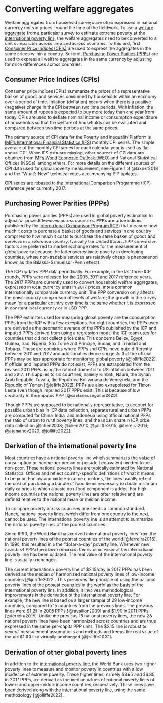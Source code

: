 # Converting welfare aggregates {#convert}

Welfare aggregates from household surveys are often expressed in national currency units in prices around the time of the fieldwork. To use a [welfare aggregate](#welfareaggregate) from a particular survey to estimate extreme poverty at the [international poverty line](#IPL), the welfare aggregates need to be converted to a unit comparable across time and across countries. To this end, first [Consumer Price Indices (CPIs)](#CPIs) are used to express the aggregates in the same prices within a country. Second, [Purchasing Power Parities (PPPs)](#PPPs) are used to express all welfare aggregates in the same currency by adjusting for price differences across countries.

## Consumer Price Indices (CPIs) {#CPIs}

Consumer price indices (CPIs) summarize the prices of a representative basket of goods and services consumed by households within an economy over a period of time. Inflation (deflation) occurs when there is a positive (negative) change in the CPI between two time periods. With inflation, the same amount of rupees is expected to buy more today than one year from today. CPIs are used to deflate nominal income or consumption expenditure of households so that the welfare of households can be evaluated and compared between two time periods at the same prices.

The primary source of CPI data for the Poverty and Inequality Platform is [IMF's International Financial Statistics (IFS)](https://data.imf.org/?sk=4c514d48-b6ba-49ed-8ab9-52b0c1a0179b) monthly CPI series. The simple average of the monthly CPI series for each calendar year is used as the annual CPI. When IFS data are missing, other sources of CPI data are obtained from [IMFs World Economic Outlook (WEO)](https://www.imf.org/en/Publications/SPROLLs/world-economic-outlook-databases#sort=%40imfdate%20descending) and National Statistical Offices (NSOs), among others. For more details on the different sources of CPI data used for global poverty measurement, see Figure 1 of @lakner2018 and the "What's New" technical notes accompanying PIP updates.

CPI series are rebased to the International Comparison Programme (ICP) reference year, currently 2017.

## Purchasing Power Parities (PPPs) {#PPPs}

Purchasing power parities (PPPs) are used in global poverty estimation to adjust for price differences across countries. PPPs are price indices published by the [International Comparison Program (ICP](https://www.worldbank.org/en/programs/icp)) that measure how much it costs to purchase a basket of goods and services in one country compared to how much it costs to purchase the same basket of goods and services in a reference country, typically the United States. PPP conversion factors are preferred to market exchange rates for the measurement of global poverty because the latter overestimate poverty in developing countries, where non-tradable services are relatively cheap (a phenomenon known as the Balassa-Samuelson-Penn effect).

The ICP updates PPP data periodically. For example, in the last three ICP rounds, PPPs were released for the 2005, 2011 and 2017 reference years. The 2017 PPPs are currently used to convert household welfare aggregates, expressed in local currency units in 2017 prices, into a common internationally comparable currency unit. The PPP conversion only affects the cross-country comparison of levels of welfare; the growth in the survey mean for a particular country over time is the same whether it is expressed in constant local currency or in USD PPP.

The PPP estimates used for measuring global poverty are the consumption PPPs from the ICP with a few exceptions. For eight countries, the PPPs used are derived as the geometric average of the PPPs published by the ICP and imputed PPPs derived from using a regression model the ICP team uses for countries that did not collect price data. This concerns Belize, Egypt, Guinea, Iraq, Nigeria, São Tomé and Príncipe, Sudan, and Trinidad and Tobago. These are countries where PPPs and CPIs move quite differently between 2011 and 2017 and additional evidence suggests that the official PPPs may be less appropriate for monitoring global poverty [@jolliffe2022]. If official and imputed PPPs do not exist, PPPs are extrapolated from the revised 2011 PPPs using the ratio of domestic to US inflation between 2011 and 2017. This applies to six countries, namely Kiribati, Nauru, the Syrian Arab Republic, Tuvalu, the República Bolivariana de Venezuela, and the Republic of Yemen [@jolliffe2022]. PPPs are also extrapolated for Timor-Leste even though imputed 2017 PPPs exist. This is because of low credibility in the imputed PPP [@castanedaaguilar2023].

Though PPPs are supposed to be nationally representative, to account for possible urban bias in ICP data collection, separate rural and urban PPPs are computed for China, India, and Indonesia using official national PPPs, the ratio of urban to rural poverty lines, and the urban share in ICP price data collection [@chen2008; @chen2010; @jolliffe2015; @ferreira2016; @atamanov2020; @jolliffe2022].

## Derivation of the international poverty line {#IPL}

Most countries have a national poverty line which summarizes the value of consumption or income per person or per adult equivalent needed to be non-poor. These national poverty lines are typically estimated by National Statistical Offices and reflect country-specific definitions of what it means to be poor. For low and middle-income countries, the lines usually reflect the cost of purchasing a bundle of food items necessary to obtain minimum daily calories to which a basic non-food component is added. For high-income countries the national poverty lines are often relative and are defined relative to the national mean or median income.

To compare poverty across countries one needs a common standard. Hence, national poverty lines, which differ from one country to the next, cannot be used. The international poverty line is an attempt to summarize the national poverty lines of the poorest countries.

Since 1990, the World Bank has derived international poverty lines from the national poverty lines of the poorest countries of the world [@ferreira2016]. In 1990, this resulted in a the "dollar-a-day" poverty line. Whenever new rounds of PPPs have been released, the nominal value of the international poverty line has been updated. The real value of the international poverty line is usually unchanged.

The current international poverty line of \$2.15/day in 2017 PPPs has been derived as the median of harmonized national poverty lines of low-income countries [@jolliffe2022]. This preserves the principle of using the national poverty lines of the poorest countries in the world as the basis of the international poverty line. In addition, it involves methodological improvements in the derivation of the international poverty line. For example, the new line is based on a larger sample of 28 low-income countries, compared to 15 countries from the previous lines. The previous lines were \$1.25 in 2005 PPPs [@ravallion2009] and \$1.90 in 2011 PPPs [@ferreira2016]. Unlike the previous 15 national poverty lines, the new 28 national poverty lines have been harmonized across countries and are thus expressed in the same per-capita PPP units. The \$2.15 line is robust to several measurement assumptions and methods and keeps the real value of the old \$1.90 line virtually unchanged [@jolliffe2022].

## Derivation of other global poverty lines

In addition to the [international poverty line](#IPL), the World Bank uses two higher poverty lines to measure and monitor poverty in countries with a low incidence of extreme poverty. These higher lines, namely \$3.65 and \$6.85 in 2017 PPPs, are derived as the median values of national poverty lines of lower- and upper-middle income countries, respectively. These lines have been derived along with the international poverty line, using the same methodology [@jolliffe2022].
